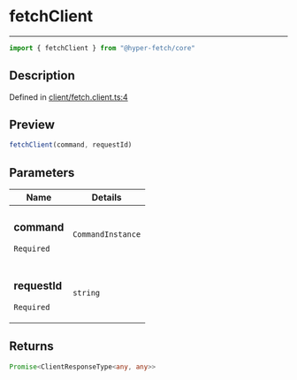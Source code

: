 

# fetchClient

<div class="api-docs__separator" data-reactroot="">

---

</div><div class="api-docs__import" data-reactroot="">

```ts
import { fetchClient } from "@hyper-fetch/core"
```

</div><div class="api-docs__section">

## Description

</div><div class="api-docs__description"><span class="api-docs__do-not-parse">



</span></div><p class="api-docs__definition">

Defined in [client/fetch.client.ts:4](https://github.com/BetterTyped/hyper-fetch/blob/aff5c35a/packages/core/src/client/fetch.client.ts#L4)

</p><div class="api-docs__section">

## Preview

</div><div class="api-docs__preview fn">

```ts
fetchClient(command, requestId)
```

</div><div class="api-docs__section">

## Parameters

</div><div class="api-docs__parameters"><table><thead><tr><th>Name</th><th>Details</th></tr></thead><tbody><tr param-data="command"><td class="api-docs__param-name required">

### command 

`Required`

</td><td class="api-docs__param-type">

`CommandInstance`

</td></tr><tr param-data="requestId"><td class="api-docs__param-name required">

### requestId 

`Required`

</td><td class="api-docs__param-type">

`string`

</td></tr></tbody></table></div><div class="api-docs__section">

## Returns

</div><div class="api-docs__returns">

```ts
Promise<ClientResponseType<any, any>>
```

</div>